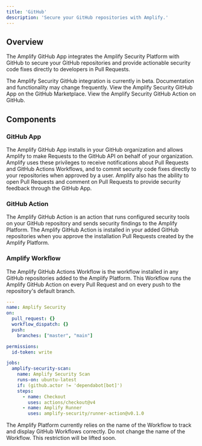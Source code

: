 ```yaml
---
title: 'GitHub'
description: 'Secure your GitHub repositories with Amplify.'
---
```


## Overview

The Amplify GitHub App integrates the Amplify Security Platform with GitHub to secure your
GitHub repositories and provide actionable security code fixes directly to developers in
Pull Requests.

<Note>
  The Amplify Security GitHub integration is currently in beta. Documentation and functionality
  may change frequently.
</Note>

<CardGroup cols={2}>
  <Card
    title="GitHub App"
    icon="code-simple"
    href="https://github.com/apps/amplify-security"
  >
    View the Amplify Security GitHub App on the GitHub Marketplace.
  </Card>
  <Card
    title="GitHub Action"
    icon="circle-play"
    href="https://github.com/marketplace/actions/amplify-runner-action"
  >
    View the Amplify Security GitHub Action on GitHub.
  </Card>
</CardGroup>

## Components

### GitHub App

The Amplify GitHub App installs in your GitHub organization and allows Amplify to make Requests
to the GitHub API on behalf of your organization. Amplify uses these privileges to receive
notifications about Pull Requests and GitHub Actions Workflows, and to commit security code fixes
directly to your repositories when approved by a user. Amplify also has the ability to open Pull
Requests and comment on Pull Requests to provide security feedback through the GitHub App.

### GitHub Action

The Amplify GitHub Action is an action that runs configured security tools on your GitHub repository 
and sends security findings to the Amplify Platform. The Amplify GitHub Action is installed in your
added GitHub repositories when you approve the installation Pull Requests created by the Amplify Platform.

### Amplify Workflow

The Amplify GitHub Actions Workflow is the workflow installed in any GitHub repositories added
to the Amplify Platform. This Workflow runs the Amplify GitHub Action on every Pull Request and
on every push to the repository's default branch.

```yaml .github/workflows/amplify.yml
---
name: Amplify Security
on:
  pull_request: {}
  workflow_dispatch: {}
  push:
    branches: ["master", "main"]

permissions:
  id-token: write

jobs:
  amplify-security-scan:
    name: Amplify Security Scan
    runs-on: ubuntu-latest
    if: (github.actor != 'dependabot[bot]')
    steps:
      - name: Checkout
        uses: actions/checkout@v4
      - name: Amplify Runner
        uses: amplify-security/runner-action@v0.1.0
```

<Warning>
  The Amplify Platform currently relies on the name of the Workflow to track and display GitHub Workflows
  correctly. Do not change the name of the Workflow. This restriction will be lifted soon.
</Warning>
